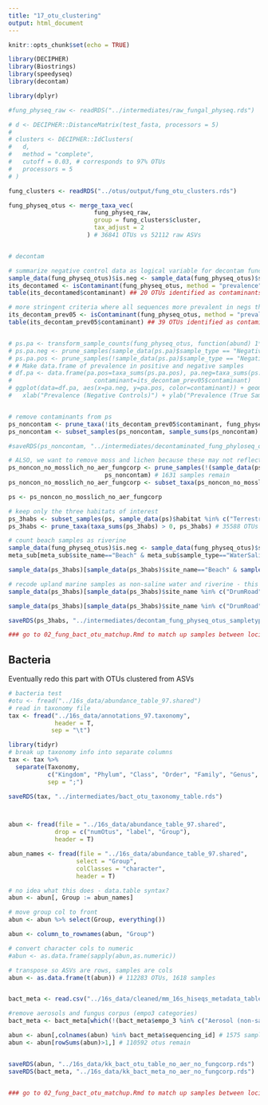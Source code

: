 ```yaml
---
title: "17_otu_clustering"
output: html_document
---
```


```r
knitr::opts_chunk$set(echo = TRUE)
```

```r
library(DECIPHER)
library(Biostrings)
library(speedyseq)
library(decontam)

library(dplyr)
```


```r
#fung_physeq_raw <- readRDS("../intermediates/raw_fungal_physeq.rds")

```

```r

# d <- DECIPHER::DistanceMatrix(test_fasta, processors = 5)
# 
# clusters <- DECIPHER::IdClusters(
#   d, 
#   method = "complete",
#   cutoff = 0.03, # corresponds to 97% OTUs
#   processors = 5
# )

fung_clusters <- readRDS("../otus/output/fung_otu_clusters.rds")

fung_physeq_otus <- merge_taxa_vec(
                        fung_physeq_raw,
                        group = fung_clusters$cluster,
                        tax_adjust = 2
                      ) # 36841 OTUs vs 52112 raw ASVs



```

```r

# decontam

# summarize negative control data as logical variable for decontam function
sample_data(fung_physeq_otus)$is.neg <- sample_data(fung_physeq_otus)$sample_type == "NegativeControl"
its_decontamed <- isContaminant(fung_physeq_otus, method = "prevalence", neg = "is.neg")
table(its_decontamed$contaminant) ## 20 OTUs identified as contaminants

# more stringent criteria where all sequences more prevalent in negs than pos will be contaminants
its_decontam_prev05 <- isContaminant(fung_physeq_otus, method = "prevalence", neg = "is.neg", threshold = 0.5)
table(its_decontam_prev05$contaminant) ## 39 OTUs identified as contaminants


# ps.pa <- transform_sample_counts(fung_physeq_otus, function(abund) 1*(abund>0))
# ps.pa.neg <- prune_samples(sample_data(ps.pa)$sample_type == "NegativeControl", ps.pa)
# ps.pa.pos <- prune_samples(!sample_data(ps.pa)$sample_type == "NegativeControl", ps.pa)
# # Make data.frame of prevalence in positive and negative samples
# df.pa <- data.frame(pa.pos=taxa_sums(ps.pa.pos), pa.neg=taxa_sums(ps.pa.neg),
#                       contaminant=its_decontam_prev05$contaminant)
# ggplot(data=df.pa, aes(x=pa.neg, y=pa.pos, color=contaminant)) + geom_point() +
#   xlab("Prevalence (Negative Controls)") + ylab("Prevalence (True Samples)")


# remove contaminants from ps
ps_noncontam <- prune_taxa(!its_decontam_prev05$contaminant, fung_physeq_otus) # 39 OTUs removed, 36802 remain
ps_noncontam <- subset_samples(ps_noncontam, sample_sums(ps_noncontam) > 0) # 4 samples removed, 1673 remain

#saveRDS(ps_noncontam, "../intermediates/decontaminated_fung_phyloseq_object_otus.rds")

# ALSO, we want to remove moss and lichen because these may not reflect primary producers too well
ps_noncon_no_mosslich_no_aer_fungcorp <- prune_samples(!(sample_data(ps_noncontam)$sample_type %in% c("MossThallus", "LichenThallus", "Aerosol (non-saline)", "Fungus corpus")),
                           ps_noncontam) # 1631 samples remain
ps_noncon_no_mosslich_no_aer_fungcorp <- subset_taxa(ps_noncon_no_mosslich_no_aer_fungcorp, taxa_sums(ps_noncon_no_mosslich_no_aer_fungcorp) > 0) # 35679 OTUs remain

ps <- ps_noncon_no_mosslich_no_aer_fungcorp

# keep only the three habitats of interest
ps_3habs <- subset_samples(ps, sample_data(ps)$habitat %in% c("Terrestrial", "Riverine", "Marine")) # 1513 samples remain
ps_3habs <- prune_taxa(taxa_sums(ps_3habs) > 0, ps_3habs) # 35588 OTUs remain

# count beach samples as riverine
sample_data(fung_physeq_otus)$is.neg <- sample_data(fung_physeq_otus)$sample_type == "NegativeControl"
meta_sub[meta_sub$site_name=="Beach" & meta_sub$sample_type=="WaterSaline",]$habitat = "Riverine"

sample_data(ps_3habs)[sample_data(ps_3habs)$site_name=="Beach" & sample_data(ps_3habs)$sample_type=="WaterSaline",]$habitat = "Riverine"

# recode upland marine samples as non-saline water and riverine - this is only an issue in ITS
sample_data(ps_3habs)[sample_data(ps_3habs)$site_name %in% c("DrumRoad", "Ridge") & sample_data(ps_3habs)$empo_3=="Water(saline)",]$habitat = "Riverine"

sample_data(ps_3habs)[sample_data(ps_3habs)$site_name %in% c("DrumRoad", "Ridge") & sample_data(ps_3habs)$empo_3=="Water(saline)",]$empo_3 = "Water (non-saline)"

saveRDS(ps_3habs, "../intermediates/decontam_fung_physeq_otus_sampletype_cull.rds")

### go to 02_fung_bact_otu_matchup.Rmd to match up samples between loci!

```



## Bacteria
Eventually redo this part with OTUs clustered from ASVs

```r
# bacteria test
#otu <- fread("../16s_data/abundance_table_97.shared")
# read in taxonomy file
tax <- fread("../16s_data/annotations_97.taxonomy",
             header = T,
            sep = "\t")

library(tidyr)
# break up taxonomy info into separate columns
tax <- tax %>%
  separate(Taxonomy, 
           c("Kingdom", "Phylum", "Class", "Order", "Family", "Genus", "Species"),
           sep = ";")

saveRDS(tax, "../intermediates/bact_otu_taxonomy_table.rds")



abun <- fread(file = "../16s_data/abundance_table_97.shared",
             drop = c("numOtus", "label", "Group"),
             header = T)

abun_names <- fread(file = "../16s_data/abundance_table_97.shared",
                   select = "Group",
                   colClasses = "character",
                   header = T)

# no idea what this does - data.table syntax?
abun <- abun[, Group := abun_names]

# move group col to front
abun <- abun %>% select(Group, everything())

abun <- column_to_rownames(abun, "Group")

# convert character cols to numeric
#abun <- as.data.frame(sapply(abun,as.numeric))

# transpose so ASVs are rows, samples are cols
abun <- as.data.frame(t(abun)) # 112283 OTUs, 1618 samples


bact_meta <- read.csv("../16s_data/cleaned/mm_16s_hiseqs_metadata_table.csv")

#remove aerosols and fungus corpus (empo3 categories)
bact_meta <- bact_meta[which(!(bact_meta$empo_3 %in% c("Aerosol (non-saline)", "Fungus corpus"))),]

abun <- abun[,colnames(abun) %in% bact_meta$sequencing_id] # 1575 samples remain
abun <- abun[rowSums(abun)>1,] # 110592 otus remain


saveRDS(abun, "../16s_data/kk_bact_otu_table_no_aer_no_fungcorp.rds")
saveRDS(bact_meta, "../16s_data/kk_bact_meta_no_aer_no_fungcorp.rds")


### go to 02_fung_bact_otu_matchup.Rmd to match up samples between loci!
```




